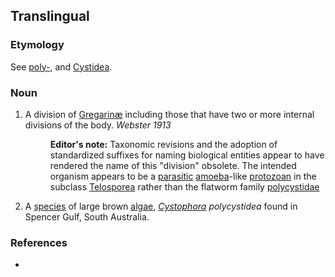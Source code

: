 ==Translingual==

===Etymology===
{{etyl|NL.|mul}} See [[poly-]], and [[Cystidea]].

===Noun===
{{infl|mul|noun}}

# {{zoology|lang=mul}} A division of [[Gregarinæ]] including those that have two or more internal divisions of the body. ''Webster 1913''
#: '''Editor's note:''' Taxonomic revisions and the adoption of standardized suffixes for naming biological entities appear to have rendered the name of this "division" obsolete. The intended organism appears to be a [[parasitic]] [[amoeba]]-like [[protozoan]] in the subclass [[Telosporea]] rather than the flatworm family [[polycystidae]]
# {{zoology|lang=mul}} A [[species]] of large brown [[algae]], ''[[Cystophora]] polycystidea'' found in Spencer Gulf, South Australia.

===References===
* {{R:Webster 1913}}